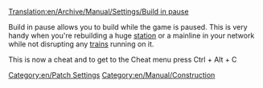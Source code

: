 [[Translation:en/Archive/Manual/Settings/Build in pause]]
[[Category:en/Patch Settings]]
[[Category:en/Manual/Construction]]

Build in pause allows you to build while the game is paused. This is very handy when you're rebuilding a huge [[en/Manual/Stations|station]] or a mainline in your network while not disrupting any [[en/Manual/Trains|trains]] running on it.

This is now a cheat and to get to the Cheat menu press Ctrl + Alt + C